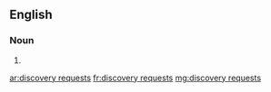 ==English==

===Noun===
{{head|en|plural|head=[[discovery]] [[request]]s}}

# {{plural of|discovery request|lang=en}}

[[ar:discovery requests]]
[[fr:discovery requests]]
[[mg:discovery requests]]